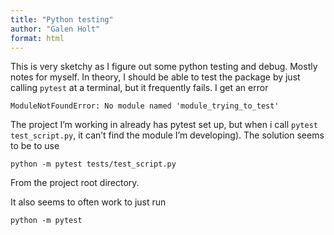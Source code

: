 ```yaml
---
title: "Python testing"
author: "Galen Holt"
format: html
---
```


This is very sketchy as I figure out some python testing and debug. Mostly notes for myself.
In theory, I should be able to test the package by just calling `pytest` at a terminal, but it frequently fails. I get an error 

```
ModuleNotFoundError: No module named 'module_trying_to_test'
```

The project I'm working in already has pytest set up, but when i call `pytest test_script.py`, it can't find the module I'm developing). The solution seems to be to use

```         
python -m pytest tests/test_script.py
```

From the project root directory.

It also seems to often work to just run 

```
python -m pytest
```

